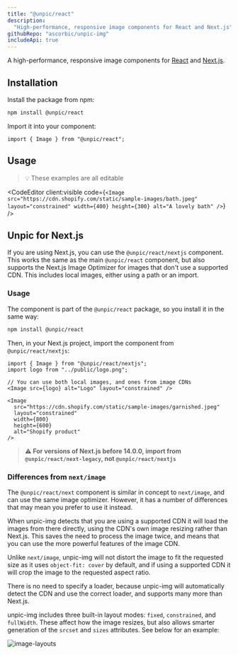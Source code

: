 ```yaml
---
title: "@unpic/react"
description:
  "High-performance, responsive image components for React and Next.js"
githubRepo: "ascorbic/unpic-img"
includeApi: true
---
```



A high-performance, responsive image components for
[React](https://reactjs.org/) and [Next.js](https://nextjs.org/).

## Installation

Install the package from npm:

```bash
npm install @unpic/react
```

Import it into your component:

```tsx
import { Image } from "@unpic/react";
```

## Usage

> 💡 These examples are all editable

<CodeEditor
  client:visible
  code={`
    <Image
      src="https://cdn.shopify.com/static/sample-images/bath.jpeg"
      layout="constrained"
      width={400}
      height={300}
      alt="A lovely bath"
    />
`}
/>

## Unpic for Next.js

If you are using Next.js, you can use the `@unpic/react/nextjs` component. This
works the same as the main `@unpic/react` component, but also supports the
Next.js Image Optimizer for images that don't use a supported CDN. This includes
local images, either using a path or an import.

### Usage

The component is part of the `@unpic/react` package, so you install it in the
same way:

```bash
npm install @unpic/react
```

Then, in your Next.js project, import the component from `@unpic/react/nextjs`:

```tsx
import { Image } from "@unpic/react/nextjs";
import logo from "../public/logo.png";

// You can use both local images, and ones from image CDNs
<Image src={logo} alt="Logo" layout="constrained" />

<Image
  src="https://cdn.shopify.com/static/sample-images/garnished.jpeg"
  layout="constrained"
  width={800}
  height={600}
  alt="Shopify product"
/>
```

> **:warning: For versions of Next.js before 14.0.0, import from
> `@unpic/react/next-legacy`, not `@unpic/react/nextjs`**

### Differences from `next/image`

The `@unpic/react/next` component is similar in concept to `next/image`, and can
use the same image optimizer. However, it has a number of differences that may
mean you prefer to use it instead.

When unpic-img detects that you are using a supported CDN it will load the
images from there directly, using the CDN's own image resizing rather than
Next.js. This saves the need to process the image twice, and means that you can
use the more powerful features of the image CDN.

Unlike `next/image`, unpic-img will not distort the image to fit the requested
size as it uses `object-fit: cover` by default, and if using a supported CDN it
will crop the image to the requested aspect ratio.

There is no need to specify a loader, because unpic-img will automatically
detect the CDN and use the correct loader, and supports many more than Next.js.

unpic-img includes three built-in layout modes: `fixed`, `constrained`, and
`fullWidth`. These affect how the image resizes, but also allows smarter
generation of the `srcset` and `sizes` attributes. See below for an example:

![image-layouts](https://user-images.githubusercontent.com/213306/217186596-f67c54fe-6613-497f-9577-7868226ed7d9.gif)

